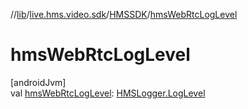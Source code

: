 //[lib](/api-reference/android/v2/home/content)/[live.hms.video.sdk](../index)/[HMSSDK](index)/[hmsWebRtcLogLevel](hms-web-rtc-log-level)

# hmsWebRtcLogLevel

[androidJvm]\
val [hmsWebRtcLogLevel](hms-web-rtc-log-level): [HMSLogger.LogLevel](../../live.hms.video.utils/-h-m-s-logger/-log-level/index)
